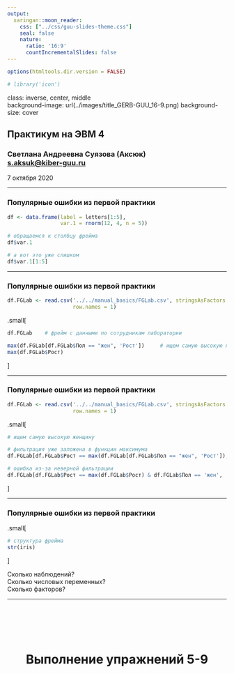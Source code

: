 ```yaml
---
output:
  xaringan::moon_reader:
    css: ["../css/guu-slides-theme.css"]
    seal: false
    nature:
      ratio: '16:9'
      countIncrementalSlides: false
---
```


```r
options(htmltools.dir.version = FALSE)

# library('icon')

```

class: inverse, center, middle  
background-image: url(../images/title_GERB-GUU_16-9.png)
background-size: cover

## Практикум на ЭВМ 4

### Светлана Андреевна Суязова (Аксюк) </br> [s.aksuk@kiber-guu.ru](mailto:s.aksuk@kiber-guu.ru)  

7 октября 2020

---

### Популярные ошибки из первой практики   

```r
df <- data.frame(label = letters[1:5],
                 var.1 = rnorm(12, 4, n = 5))

# обращаемся к столбцу фрейма
df$var.1

# а вот это уже слишком
df$var.1[1:5]

```


---

### Популярные ошибки из первой практики   

```r
df.FGLab <- read.csv('../../manual_basics/FGLab.csv', stringsAsFactors = F,
                     row.names = 1)

```


.small[
```r
df.FGLab    # фрейм с данными по сотрудникам лаборатории

max(df.FGLab[df.FGLab$Пол == "жен", 'Рост'])     # ищем самую высокую женщину
max(df.FGLab$Рост)

```
]


---

### Популярные ошибки из первой практики   

```r
df.FGLab <- read.csv('../../manual_basics/FGLab.csv', stringsAsFactors = F,
                     row.names = 1)

```


.small[
```r
# ищем самую высокую женщину

# фильтрация уже заложена в функции максимума
df.FGLab[df.FGLab$Рост == max(df.FGLab[df.FGLab$Пол == "жен", 'Рост']), 'Имя']

# ошибка из-за неверной фильтрации
df.FGLab[df.FGLab$Рост == max(df.FGLab$Рост) & df.FGLab$Пол == 'жен', 'Имя']

```
]


---

### Популярные ошибки из первой практики   

.small[
```r
# структура фрейма
str(iris)

```
]

Сколько наблюдений?   
Сколько числовых переменных?   
Сколько факторов?   


---

</br></br></br></br>
<center><h1> Выполнение упражнений 5-9 </h1></center>
